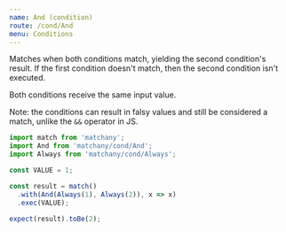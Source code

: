 ```yaml
---
name: And (condition)
route: /cond/And
menu: Conditions
---
```


Matches when both conditions match, yielding the second condition's result.
If the first condition doesn't match, then the second condition isn't executed.

Both conditions receive the same input value.

Note: the conditions can result in falsy values and still be considered a match,
unlike the `&&` operator in JS.

```js
import match from 'matchany';
import And from 'matchany/cond/And';
import Always from 'matchany/cond/Always';
```

```js
const VALUE = 1;

const result = match()
  .with(And(Always(1), Always(2)), x => x)
  .exec(VALUE);

expect(result).toBe(2);
```
